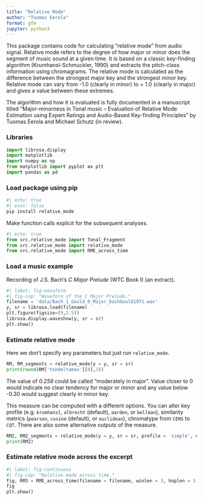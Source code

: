 ```yaml
---
title: "Relative Mode"
author: "Tuomas Eerola"
format: gfm
jupyter: python3
---
```


This package contains code for calculating "relative mode" from audio
signal. Relative mode refers to the degree of how major or minor does the
segment of music sound at a given time. It is based on a classic
key-finding algorithm (Krumhansl-Schmuckler, 1990) and extracts the
pitch-class information using chromagrams. The relative mode is calculated 
as the difference between the strongest major key and the strongest minor key. Relative mode can vary from -1.0 (clearly in minor) to + 1.0 (clearly in major) and gives a value between these extremes.

The algorithm and how it is evaluated is fully documented in a
manuscript titled “Major-minorness in Tonal music – Evaluation of
Relative Mode Estimation using Expert Ratings and Audio-Based
Key-finding Principles” by Tuomas Eerola and Michael Schutz (in review).

### Libraries

```python
import librosa.display
import matplotlib
import numpy as np
from matplotlib import pyplot as plt
import pandas as pd
```

### Load package using pip

```python
#| echo: true
#| eval: false
pip install relative_mode
```

Make function calls explicit for the subsequent analyses. 

```python
#| echo: true
from src.relative_mode import Tonal_Fragment
from src.relative_mode import relative_mode
from src.relative_mode import RME_across_time
```

### Load a music example

Recording of J.S. Bach's _C Major Prelude_ (WTC Book I) (an extract).

```python
#| label: fig-waveform
#| fig-cap: "Waveform of the C Major Prelude."
filename = 'data/Bach_1_Gould_0_Major_bachGould1971.wav'
y, sr = librosa.load(filename)
plt.figure(figsize=(9,2.5))
librosa.display.waveshow(y, sr = sr)
plt.show()
```

### Estimate relative mode

Here we don't specify any parameters but just run `relative_mode`.

```python
RM, RM_segments = relative_mode(y = y, sr = sr)
print(round(RM['tondeltamax'][0],3))
```
The value of _0.258_ could be called "moderately in major". Value closer to 0 would indicate no clear tendency for major or minor and any value below -0.30 would suggest clearly in minor key.

This measure can be computed with a different options. You can alter key profile (e.g. `krumhansl`, `albrecht` (default), `aarden`, or `bellman`), similarity metrics (`pearson`, `cosine` (default), or `euclidean`), chromatype from `CENS` to `CQT`. There are also some alternative outputs of the measure.

```python
RM2, RM2_segments = relative_mode(y = y, sr = sr, profile = 'simple', distance = 'pearson', chromatype = 'CQT')
print(RM2)
```

### Estimate relative mode across the excerpt

```python
#| label: fig-continuous
#| fig-cap: "Relative mode across time."
fig, RM3 = RME_across_time(filename = filename, winlen = 3, hoplen = 3, cropfirst = 0, croplast = 0, chromatype = 'CENS', profile = 'albrecht', distance = 'cosine', plot = True)
fig
plt.show()
```

